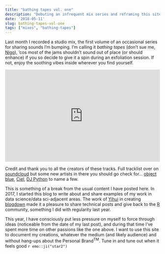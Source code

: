 ```yaml
---
title: "bathing tapes vol. one"
description: "Debuting an infrequent mix series and reframing this site a bit."
date: '2018-05-11'
slug: bathing-tapes-vol-one
tags: ["mixes", "bathing-tapes"]
---
```


Last month I recorded a studio mix, the first volume of an occasional series for sharing sounds I'm bumping. I'm calling it *bathing tapes* (don't sue me, [Nigo](https://en.wikipedia.org/wiki/Nigo)), 'cos most of the jams shouldn't sound out of place (or should enhance) if you so decide to give it a spin during an exfoliation session. If not, enjoy the soothing vibes inside wherever you find yourself.

<iframe width="100%" height="300" scrolling="no" frameborder="no" allow="autoplay" src="https://w.soundcloud.com/player/?url=https%3A//api.soundcloud.com/tracks/434633817&color=%231d191f&auto_play=true&hide_related=false&show_comments=true&show_user=true&show_reposts=false&show_teaser=true&visual=true"></iframe>

Credit and thank you to all the creators of these tracks. Full tracklist over on [soundcloud](https://soundcloud.com/3w3n/bathing-tapes-vol-one) but some new artists in there you should go check for... [object blue](https://objectblue.carrd.co/), [Ciel](https://soundcloud.com/cl_lit), [DJ Python](https://soundcloud.com/wnkrs) to name a few.

This is something of a break from the usual content I have posted here. In 2017, I started this blog to write about and share examples of my work in data science/data sci-adjacent areas. The work of [Yihui](https://yihui.name/) in creating [blogdown](https://github.com/rstudio/blogdown) made it a pleasure to share technical posts and give back to the [R](https://www.r-project.org/) community, something I did with regularity last year.

This year, I have consciously put less pressure on myself to force through ideas (noticeable from the date of my last post), and during that time I've spent more time on other passions like the one above. I want to use this site to document my creations, whatever the medium (and likely audience) and without hang-ups about the Personal Brand^TM^. Tune in and tune out when it feels good `r emo::ji("star2")`